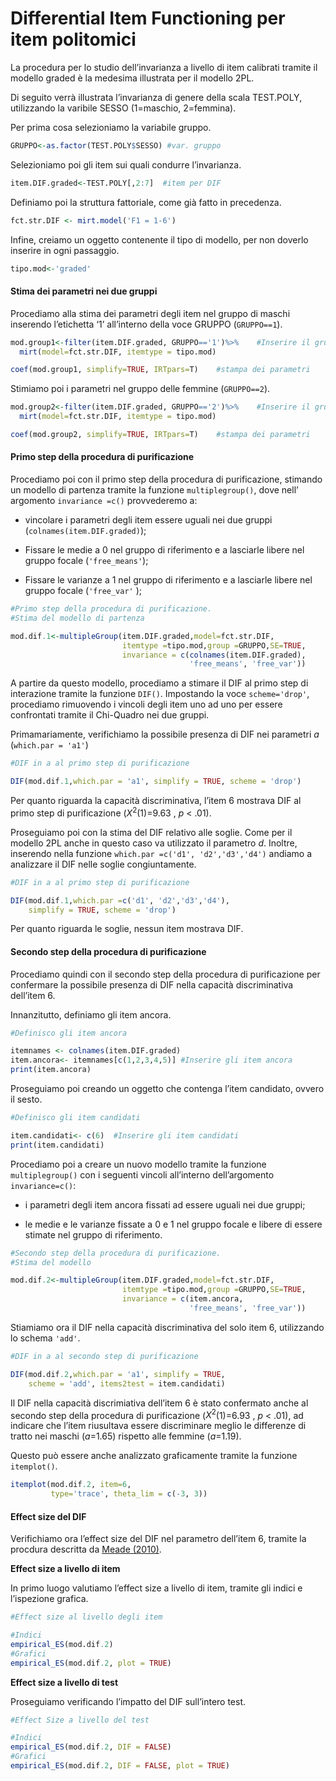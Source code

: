 # Differential Item Functioning per item politomici

La procedura per lo studio dell'invarianza a livello di item calibrati tramite il modello graded è la medesima illustrata per il modello 2PL.

Di seguito verrà illustrata l'invarianza di genere della scala TEST.POLY, utilizzando la varibile SESSO (1=maschio, 2=femmina).

Per prima cosa selezioniamo la variabile gruppo.

```r
GRUPPO<-as.factor(TEST.POLY$SESSO) #var. gruppo
```

Selezioniamo poi gli item sui quali condurre l'invarianza.

```r
item.DIF.graded<-TEST.POLY[,2:7]  #item per DIF
```

Definiamo poi la struttura fattoriale, come già fatto in precedenza.

```r

fct.str.DIF <- mirt.model('F1 = 1-6')
```

Infine, creiamo un oggetto contenente il tipo di modello, per non doverlo inserire in ogni passaggio.

```r

tipo.mod<-'graded'  
```

#### Stima dei parametri nei due gruppi

Procediamo alla stima dei parametri degli item nel gruppo di maschi inserendo l'etichetta '1' all'interno della voce GRUPPO (`GRUPPO==1`).

```r

mod.group1<-filter(item.DIF.graded, GRUPPO=='1')%>%    #Inserire il gruppo
  mirt(model=fct.str.DIF, itemtype = tipo.mod) 

coef(mod.group1, simplify=TRUE, IRTpars=T)    #stampa dei parametri 
```

Stimiamo poi i parametri nel gruppo delle femmine (`GRUPPO==2`).

```r

mod.group2<-filter(item.DIF.graded, GRUPPO=='2')%>%    #Inserire il gruppo
  mirt(model=fct.str.DIF, itemtype = tipo.mod) 

coef(mod.group2, simplify=TRUE, IRTpars=T)    #stampa dei parametri
```

#### Primo step della procedura di purificazione

Procediamo poi con il primo step della procedura di purificazione, stimando un modello di partenza tramite la funzione `multiplegroup()`, dove nell' argomento `invariance =c()` provvederemo a:

-   vincolare i parametri degli item essere uguali nei due gruppi (`colnames(item.DIF.graded)`);

-   Fissare le medie a 0 nel gruppo di riferimento e a lasciarle libere nel gruppo focale (`'free_means'`);

-   Fissare le varianze a 1 nel gruppo di riferimento e a lasciarle libere nel gruppo focale (`'free_var'` );

```r
#Primo step della procedura di purificazione.
#Stima del modello di partenza

mod.dif.1<-multipleGroup(item.DIF.graded,model=fct.str.DIF,
                         itemtype =tipo.mod,group =GRUPPO,SE=TRUE,
                         invariance = c(colnames(item.DIF.graded),
                                        'free_means', 'free_var'))
```

A partire da questo modello, procediamo a stimare il DIF al primo step di interazione tramite la funzione `DIF()`. Impostando la voce `scheme='drop'`, procediamo rimuovendo i vincoli degli item uno ad uno per essere confrontati tramite il Chi-Quadro nei due gruppi.

Primamariamente, verifichiamo la possibile presenza di DIF nei parametri *a* (`which.par = 'a1'`)

```r
#DIF in a al primo step di purificazione

DIF(mod.dif.1,which.par = 'a1', simplify = TRUE, scheme = 'drop')
```

Per quanto riguarda la capacità discriminativa, l'item 6 mostrava DIF al primo step di purificazione ($X^2$(1)=9.63 , *p* \< .01).

Proseguiamo poi con la stima del DIF relativo alle soglie. Come per il modello 2PL anche in questo caso va utilizzato il parametro *d*. Inoltre, inserendo nella funzione `which.par =c('d1', 'd2','d3','d4')` andiamo a analizzare il DIF nelle soglie congiuntamente.

```r
#DIF in a al primo step di purificazione

DIF(mod.dif.1,which.par =c('d1', 'd2','d3','d4'),
    simplify = TRUE, scheme = 'drop')
```

Per quanto riguarda le soglie, nessun item mostrava DIF.

#### Secondo step della procedura di purificazione

Procediamo quindi con il secondo step della procedura di purificazione per confermare la possibile presenza di DIF nella capacità discriminativa dell'item 6.

Innanzitutto, definiamo gli item ancora.

```r

#Definisco gli item ancora  

itemnames <- colnames(item.DIF.graded) 
item.ancora<- itemnames[c(1,2,3,4,5)] #Inserire gli item ancora
print(item.ancora)
```

Proseguiamo poi creando un oggetto che contenga l'item candidato, ovvero il sesto.

```r
#Definisco gli item candidati

item.candidati<- c(6)  #Inserire gli item candidati 
print(item.candidati) 
```

Procediamo poi a creare un nuovo modello tramite la funzione `multiplegroup()` con i seguenti vincoli all'interno dell'argomento `invariance=c()`:

-   i parametri degli item ancora fissati ad essere uguali nei due gruppi;

-   le medie e le varianze fissate a 0 e 1 nel gruppo focale e libere di essere stimate nel gruppo di riferimento.

```r
#Secondo step della procedura di purificazione.
#Stima del modello

mod.dif.2<-multipleGroup(item.DIF.graded,model=fct.str.DIF,
                         itemtype =tipo.mod,group =GRUPPO,SE=TRUE,
                         invariance = c(item.ancora,
                                        'free_means', 'free_var'))
```

Stiamiamo ora il DIF nella capacità discriminativa del solo item 6, utilizzando lo schema `'add'`.

```r
#DIF in a al secondo step di purificazione  

DIF(mod.dif.2,which.par = 'a1', simplify = TRUE, 
    scheme = 'add', items2test = item.candidati)
```

Il DIF nella capacità discrimiativa dell'item 6 è stato confermato anche al secondo step della procedura di purificazione ($X^2$(1)=6.93 , *p* \< .01), ad indicare che l'item riusultava essere discriminare meglio le differenze di tratto nei maschi (*a*=1.65) rispetto alle femmine (*a*=1.19).

Questo può essere anche analizzato graficamente tramite la funzione `itemplot()`.

```r

itemplot(mod.dif.2, item=6, 
         type='trace', theta_lim = c(-3, 3)) 
```

#### Effect size del DIF

Verifichiamo ora l'effect size del DIF nel parametro dell'item 6, tramite la procdura descritta da [Meade (2010)](https://pubmed.ncbi.nlm.nih.gov/20604592/).

**Effect size a livello di item**

In primo luogo valutiamo l'effect size a livello di item, tramite gli indici e l'ispezione grafica.

```r
#Effect size al livello degli item

#Indici
empirical_ES(mod.dif.2)              
#Grafici 
empirical_ES(mod.dif.2, plot = TRUE) 
```

**Effect size a livello di test**

Proseguiamo verificando l'impatto del DIF sull'intero test.

```r
#Effect Size a livello del test

#Indici
empirical_ES(mod.dif.2, DIF = FALSE)               
#Grafici
empirical_ES(mod.dif.2, DIF = FALSE, plot = TRUE) 
```

